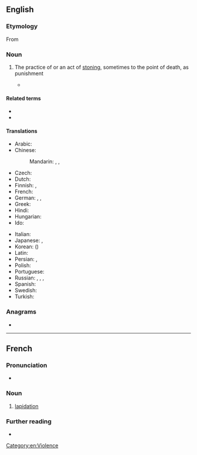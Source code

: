 ==English==

===Etymology===
From {{etyl|la|en}} {{m|la|lapis||stone}}

===Noun===
{{en-noun|~}}

# {{lb|en|legal}} The practice of or an act of [[stoning]], sometimes to the point of death, as punishment
#* {{quote-journal|lang=en|title=International Women’s Day, another day of repression for women|work=亚州新闻|date=Mar 6, 2007|passage=The five women on trial were almost all activists for the full repeal (not just a moratorium) of '''lapidation''', ie stoning, from Iran’s law books.}}

====Related terms====
* {{l|en|dilapidated}}
* {{l|en|lapidate}}

====Translations====
{{trans-top|act of stoning, sometimes to the point of death}}
* Arabic: {{t|ar|رَجْم|m}}
* Chinese:
*: Mandarin: {{t+|cmn|石刑|tr=shíxíng|sc=Hani}}, {{t|cmn|投石刑|tr=tóushíxíng|sc=Hani}}, {{t|cmn|投石|tr=tóushí|sc=Hani}}
* Czech: {{t|cs|kamenování}}
* Dutch: {{t+|nl|steniging|f}}
* Finnish: {{t+|fi|kivittäminen}}, {{t+|fi|kivitys}}
* French: {{t+|fr|lapidation|f}}
* German: {{t+|de|Steinigung|f}}, {{qualifier|from Arabic}} {{t|de|Radschm|m}}, {{t|de|Lapidation|f}}
* Greek: {{t+|el|λιθοβολισμός|m}}
* Hindi: {{t-needed|hi}}
* Hungarian: {{t|hu|megkövezés}}
* Ido: {{t|io|ston-agar}}
{{trans-mid}}
* Italian: {{t+|it|lapidazione|f}}
* Japanese: {{t|ja|石打ち|tr=いしうち, ishi-uchi}}, {{t|ja|石撃ち|tr=いしうち, ishi-uchi}}
* Korean: {{t|ko|투석형}} ({{t|ko|投石刑|sc=Hani}})
* Latin: {{t|la|lapidatio|f}}
* Persian: {{t+|fa|سنگسار|tr=sangsâr}}, {{t+|fa|رجم|tr=rajm}}
* Polish: {{t+|pl|ukamienowanie|n}}
* Portuguese: {{t|pt|lapidação|f}}
* Russian: {{t|ru|побива́ние камня́ми|n}}, {{t|ru|забра́сывание камня́ми|n}}, {{t|ru|лапида́ция|f}}, {{qualifier|from Arabic}} {{t|ru|раджм|m}}
* Spanish: {{t+|es|lapidación|f}}
* Swedish: {{t+|sv|stening|c}}
* Turkish: {{t+|tr|recm}}
{{trans-bottom}}

===Anagrams===
* {{anagrams|en|a=aadiilnopt|palatinoid}}

[[Category:en:Violence]]

----

==French==

===Pronunciation===
* {{IPA|/la.pi.da.sjɔ̃/|lang=fr}}

===Noun===
{{fr-noun|f}}

# [[#English|lapidation]]

===Further reading===
* {{R:TLFi}}